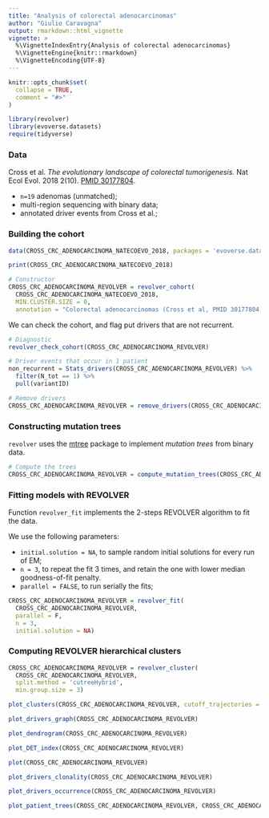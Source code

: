 ```yaml
---
title: "Analysis of colorectal adenocarcinomas"
author: "Giulio Caravagna"
output: rmarkdown::html_vignette
vignette: >
  %\VignetteIndexEntry{Analysis of colorectal adenocarcinomas}
  %\VignetteEngine{knitr::rmarkdown}
  %\VignetteEncoding{UTF-8}
---
```


```r
knitr::opts_chunk$set(
  collapse = TRUE,
  comment = "#>"
)
```

```r
library(revolver)
library(evoverse.datasets)
require(tidyverse)
```
### Data

Cross et al. *The evolutionary landscape of colorectal tumorigenesis.*
Nat Ecol Evol. 2018 2(10). [PMID 30177804](https://www.ncbi.nlm.nih.gov/pubmed/30177804).

* `n=19` adenomas (unmatched);
* multi-region sequencing with binary data;
* annotated driver events from Cross et al.;


### Building the cohort

```r
data(CROSS_CRC_ADENOCARCINOMA_NATECOEVO_2018, packages = 'evoverse.datasets')

print(CROSS_CRC_ADENOCARCINOMA_NATECOEVO_2018)

# Constructor
CROSS_CRC_ADENOCARCINOMA_REVOLVER = revolver_cohort(
  CROSS_CRC_ADENOCARCINOMA_NATECOEVO_2018, 
  MIN.CLUSTER.SIZE = 0, 
  annotation = "Colorectal adenocarcinomas (Cross et al, PMID 30177804)")
```

We can check the cohort, and flag put drivers that are not recurrent.

```r
# Diagnostic
revolver_check_cohort(CROSS_CRC_ADENOCARCINOMA_REVOLVER)

# Driver events that occur in 1 patient
non_recurrent = Stats_drivers(CROSS_CRC_ADENOCARCINOMA_REVOLVER) %>% 
  filter(N_tot == 1) %>% 
  pull(variantID)

# Remove drivers
CROSS_CRC_ADENOCARCINOMA_REVOLVER = remove_drivers(CROSS_CRC_ADENOCARCINOMA_REVOLVER, non_recurrent)

```

### Constructing mutation trees

`revolver` uses the [mtree](https://caravagn.github.io/ctree/) package to implement *mutation trees* from binary data.


```r
# Compute the trees
CROSS_CRC_ADENOCARCINOMA_REVOLVER = compute_mutation_trees(CROSS_CRC_ADENOCARCINOMA_REVOLVER)
```

### Fitting models with REVOLVER

Function `revolver_fit` implements the 2-steps REVOLVER algorithm to fit the data.

We use the following parameters:

* ``initial.solution = NA``, to sample random initial solutions for every run of EM;
* ``n = 3``, to repeat the fit 3 times, and retain the one with lower median goodness-of-fit penalty.
* ``parallel = FALSE``, to run serially the fits;


```r
CROSS_CRC_ADENOCARCINOMA_REVOLVER = revolver_fit(
  CROSS_CRC_ADENOCARCINOMA_REVOLVER, 
  parallel = F, 
  n = 3, 
  initial.solution = NA)
```

### Computing REVOLVER hierarchical clusters

```r
CROSS_CRC_ADENOCARCINOMA_REVOLVER = revolver_cluster(
  CROSS_CRC_ADENOCARCINOMA_REVOLVER, 
  split.method = 'cutreeHybrid',
  min.group.size = 3)
```

```r
plot_clusters(CROSS_CRC_ADENOCARCINOMA_REVOLVER, cutoff_trajectories = 1, cutoff_drivers = 0)
```

```r
plot_drivers_graph(CROSS_CRC_ADENOCARCINOMA_REVOLVER)
```

```r
plot_dendrogram(CROSS_CRC_ADENOCARCINOMA_REVOLVER)
```
```r
plot_DET_index(CROSS_CRC_ADENOCARCINOMA_REVOLVER)
```

```r
plot(CROSS_CRC_ADENOCARCINOMA_REVOLVER)
```

```r
plot_drivers_clonality(CROSS_CRC_ADENOCARCINOMA_REVOLVER)
```

```r
plot_drivers_occurrence(CROSS_CRC_ADENOCARCINOMA_REVOLVER)
```

```r
plot_patient_trees(CROSS_CRC_ADENOCARCINOMA_REVOLVER, CROSS_CRC_ADENOCARCINOMA_REVOLVER$patients[3])
```
<!-- and we can plot the outputs in a nice heatmap format with annotated features. In this case we want all features to be annotated, and thus we set `cutoff.features_annotation` to 1. -->


<!-- ```{r, eval= TRUE, message = FALSE, warning = FALSE, fig.height=8, fig.width=8} -->
<!-- revolver_plt_rclusters(fit,  -->
<!--                        cutoff.features_annotation = 1) -->
<!-- ``` -->


<!-- ## A One-step analysis -->

<!-- The breakdown of the above analysis is quite clear. So, we make available to the user a unique function ``revolver_analyzer`` that wraps all the above steps, and produce some further output not discussed in this notebook. The function carries out clustering also without the germline node, as we found that usefull in exploratory data analysis. -->

<!-- The function ``revolver_analyzer`` contains parameters that will be forwarded to the appropriate function calls. It should be evident at this point of the notebook what those parameters stand for. -->

<!-- ```{r, eval= FALSE} -->
<!-- revolver_analyzer( -->
<!--   cohort,  -->
<!--   type = 'binary', # type of data   -->
<!--   cohort.name = 'CRC-Cross', -->
<!--   folder.output = 'Drivers_all_standard_parameters',  -->
<!--   do.plots = TRUE, -->
<!--   options.trees = list( -->
<!--     sspace.cutoff = 10000,  -->
<!--     n.sampling = 5000,  -->
<!--     store.max = 200,  -->
<!--     overwrite = FALSE), -->
<!--   options.fit = list( -->
<!--     initial.solution = NA,  -->
<!--     transitive.orderings = FALSE,  -->
<!--     restarts = 10), -->
<!--   options.clustering.withGL = list( -->
<!--     transitive.closure = FALSE,  -->
<!--     min.group.size = 3,  -->
<!--     hc.method = 'ward',  -->
<!--     cutoff.features_annotation = 1,  -->
<!--     split.method = 'cutreeHybrid'), -->
<!--   options.clustering.withoutGL = list( -->
<!--     transitive.closure = FALSE,  -->
<!--     min.group.size = 3,  -->
<!--     hc.method = 'ward',  -->
<!--     cutoff.features_annotation = 1,  -->
<!--     split.method = 'cutreeDynamic') -->
<!-- ) -->
<!-- ``` -->

<!-- ## Assessing model confidence -->

<!-- The confidence of the models can be assessed with a resampling method that exploits the jackknife. The procedure is parallle, and performs ``N`` resampling steps where, at each iteration, it discards a randomly chosen subset of patients (e.g., some % of ``n``, the cohort size), and compute: -->

<!-- * the probability that two patients are clustered together; -->
<!-- * the probability that an edge is detected; -->
<!-- * the number of models that have an edge. -->

<!-- To compute these statistics the fit and clustering are re-computed for each resample; this should be done with  the same parameters used in the analysis of the full cohort. Here for example we show a computation with ``N = 50`` resamples and a leave out factor ``p=0.1`` (which means 2 patients per iteration). -->


<!-- ```{r, eval = TRUE} -->
<!-- fit =  revolver_jackknife(fit, resamples = 50, leave.out = 0.1) -->
<!-- ``` -->


<!-- Then, we can plot the jackknife statistics; we begin with the co-clustering probability (stability measure). -->
<!-- ```{r, eval = TRUE, fig.height=8, fig.width=8} -->
<!-- revolver_plt_jackknife_coclust(fit, cutoff.annotate.numbers = .6) -->
<!-- ``` -->

<!-- As well as the overall boxplot that gives us a visual information on the median stability -->
<!-- ```{r, eval = TRUE} -->
<!-- revolver_plt_jackknife_coclust_bplot(fit) -->
<!-- ``` -->

<!-- Then we look into the edges that constitute the evolutionary trajectories, and plot the edge-detection probability across resamples. -->
<!-- ```{r, eval = TRUE, fig.height=8, fig.width=8} -->
<!-- revolver_plt_jackknife_edge_prb(fit) -->
<!-- ``` -->

<!-- And we conclude with the average number of patients harbouring an edge -->

<!-- ```{r, eval = TRUE} -->
<!-- revolver_plt_jackknife_edge_counts(fit) -->
<!-- ``` -->
